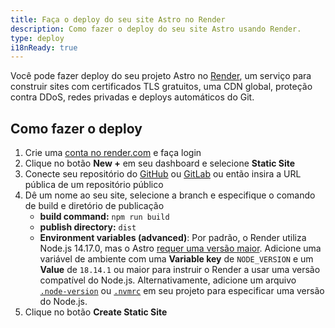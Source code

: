```yaml
---
title: Faça o deploy do seu site Astro no Render
description: Como fazer o deploy do seu site Astro usando Render.
type: deploy
i18nReady: true
---
```


Você pode fazer deploy do seu projeto Astro no [Render](https://render.com/), um serviço para construir sites com certificados TLS gratuitos, uma CDN global, proteção contra DDoS, redes privadas e deploys automáticos do Git.

## Como fazer o deploy

1. Crie uma [conta no render.com](https://dashboard.render.com/) e faça login
2. Clique no botão **New +** em seu dashboard e selecione **Static Site**
3. Conecte seu repositório do [GitHub](https://github.com/) ou [GitLab](https://about.gitlab.com/) ou então insira a URL pública de um repositório público
4. Dê um nome ao seu site, selecione a branch e especifique o comando de build e diretório de publicação
   - **build command:** `npm run build`
   - **publish directory:** `dist`
   - **Environment variables (advanced)**: Por padrão, o Render utiliza Node.js 14.17.0, mas o Astro [requer uma versão maior](/pt-br/install-and-setup/#prerequisites). Adicione uma variável de ambiente com uma **Variable key** de `NODE_VERSION` e um **Value** de `18.14.1` ou maior para instruir o Render a usar uma versão compatível do Node.js. Alternativamente, adicione um arquivo [`.node-version`](https://render.com/docs/node-version) ou [`.nvmrc`](https://render.com/docs/node-version) em seu projeto para especificar uma versão do Node.js.
5. Clique no botão **Create Static Site**
